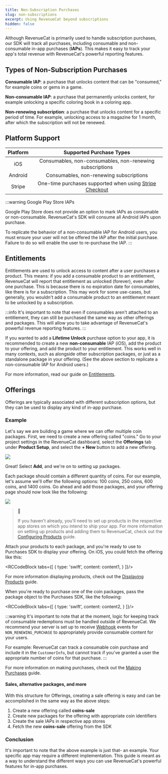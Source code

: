 ```yaml
---
title: Non-Subscription Purchases
slug: non-subscriptions
excerpt: Using RevenueCat beyond subscriptions
hidden: false
---
```


Although RevenueCat is primarily used to handle subscription purchases, our SDK will track all purchases, including consumable and non-consumable in-app purchases (**IAPs**). This makes it easy to track your app's total revenue with RevenueCat's powerful reporting features.

## Types of Non-Subscription Purchases

**Consumable IAP**: a purchase that unlocks content that can be "consumed," for example coins or gems in a game.

**Non-consumable IAP**: a purchase that permanently unlocks content, for example unlocking a specific coloring book in a coloring app.

**Non-renewing subscription**: a purchase that unlocks content for a specific period of time. For example, unlocking access to a magazine for 1 month, after which the subscription will not be renewed.

## Platform Support

| Platform |                       Supported Purchase Types                        |
| :------: | :-------------------------------------------------------------------: |
|   iOS    |       Consumables, non-consumables, non-renewing subscriptions        |
| Android  |                Consumables, non-renewing subscriptions                |
|  Stripe  | One-time purchases supported when using [Stripe Checkout](doc:stripe) |

:::warning Google Play Store IAPs

Google Play Store does not provide an option to mark IAPs as consumable or non-consumable. RevenueCat's SDK will consume all Android IAPs upon purchase.

To replicate the behavior of a non-consumable IAP for Android users, you must ensure your user will not be offered the IAP after the initial purchase. Failure to do so will enable the user to re-purchase the IAP.
:::
## Entitlements

Entitlements are used to unlock access to content after a user purchases a product. This means: if you add a consumable product to an entitlement, RevenueCat will report that entitlement as unlocked (forever), even after one purchase. This is because there is no expiration date for consumables, like there is for a subscription. This may work for some use-cases, but generally, you wouldn't add a consumable product to an entitlement meant to be unlocked by a subscription.

:::info
It's important to note that even if consumables aren't attached to an entitlement, they can still be purchased the same way as other offerings and packages. This will allow you to take advantage of RevenueCat's powerful revenue reporting features.
:::

If you wanted to add a **Lifetime Unlock** purchase option to your app, it is recommended to create a new **non-consumable** IAP (iOS), add the product to your offering, and add the product to your entitlement. This works well in many contexts, such as alongside other subscription packages, or just as a standalone package in your offering. (See the above section to replicate a non-consumable IAP for Android users.)

For more information, read our guide on [Entitlements](https://docs.revenuecat.com/docs/entitlements).

## Offerings

Offerings are typically associated with different subscription options, but they can be used to display any kind of in-app purchase.

### Example

Let's say we are building a game where we can offer multiple coin packages. First, we need to create a new offering called "coins." Go to your project settings in the RevenueCat dashboard, select the **Offerings** tab under **Product Setup**, and select the **+ New** button to add a new offering.

![](https://files.readme.io/e7cd1c4-app.revenuecat.com_projects_85ff18c7_apps_app71b4cc0fea_1.png)

Great! Select **Add**, and we're on to setting up packages.

Each package should contain a different quantity of coins. For our example, let's assume we'll offer the following options: 100 coins, 250 coins, 600 coins, and 1400 coins. Go ahead and add those packages, and your offering page should now look like the following:

![](https://files.readme.io/0f1a9b6-app.revenuecat.com_projects_85ff18c7_apps_app71b4cc0fea_2.png)

> 📘
>
> If you haven't already, you'll need to set up products in the respective app stores on which you intend to ship your app. For more information on setting up products and adding them to RevenueCat, check out the [Configuring Products](https://docs.revenuecat.com/docs/entitlements#configuration) guide.

Attach your products to each package, and you're ready to use to Purchases SDK to display your offering. On iOS, you could fetch the offering like this:


<RCCodeBlock tabs={[
    {
        type: 'swift',
        content: content1,
    }
]}/>

For more information displaying products, check out the [Displaying Products](doc:displaying-products) guide.

When you're ready to purchase one of the coin packages, pass the package object to the Purchases SDK, like the following:


<RCCodeBlock tabs={[
    {
        type: 'swift',
        content: content2,
    }
]}/>

:::warning
It's important to note that at the moment, logic for keeping track of consumable redemptions must be handled outside of RevenueCat. We recommend your server is set up to receive [Webhook](https://docs.revenuecat.com/docs/webhooks) events for `NON_RENEWING_PURCHASE` to appropriately provide consumable content for your users.

For example: RevenueCat can track a consumable coin purchase and include it in the `CustomerInfo`, but cannot track if you've granted a user the appropriate number of coins for that purchase.
:::

For more information on making purchases, check out the [Making Purchases](doc:making-purchases) guide.

#### Sales, alternative packages, and more

With this structure for Offerings, creating a sale offering is easy and can be accomplished in the same way as the above steps:

1. Create a new offering called **coins-sale**
2. Create new packages for the offering with appropriate coin identifiers
3. Create the sale IAPs in respective app stores
4. Fetch the new **coins-sale** offering from the SDK

### Conclusion

It's important to note that the above example is just that- an example. Your specific app may require a different implementation. This guide is meant as a way to understand the different ways you can use RevenueCat's powerful features for in-app purchases.
